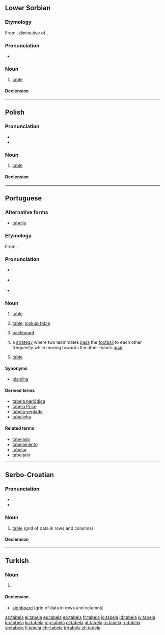 ==Lower Sorbian==

===Etymology===
From {{etyl|la|dsb}} {{m|la|tabella}}, diminutive of {{m|la|tabula}}.

===Pronunciation===
* {{IPA|[taˈbɛla]|lang=dsb}}

===Noun===
{{dsb-noun|f}}

# [[table]] {{gloss|grid of data in rows and columns}}

====Declension====
{{dsb-decl-noun-5|tabe|l}}

----

==Polish==

===Pronunciation===
* {{pl-IPA}}
* {{audio|Pl-tabela.ogg|Audio|lang=pl}}

===Noun===
{{pl-noun|f}}

# [[table]] {{gloss|grid of data in rows and columns}}

====Declension====
{{pl-decl-noun
|tabela|tabele
|tabeli|tabel
|tabeli|tabelom
|tabelę|tabele
|tabelą|tabelami
|tabeli|tabelach
|tabelo|tabele
}}

----

==Portuguese==
{{wikipedia|lang=pt}}

===Alternative forms===
* [[tabella]] {{qualifier|obsolete}}

===Etymology===
From {{etyl|la|pt}} {{term|tabella||tablet|lang=la}}.

===Pronunciation===
* {{a|Brazil}} {{IPA|/ta.ˈbɛ.la/|/ta.ˈbɛ.lɐ/|lang=pt}}
* {{a|PT}} {{IPA|/tɐ.ˈβɛ.lɐ/|lang=pt}}
* {{hyphenation|ta|be|la|lang=pt}}

===Noun===
{{pt-noun|f|s}}

# [[table]] {{gloss|grid of data in rows and columns}}
# {{context|databases|lang=pt}} [[table]]; [[lookup table]]
# {{context|basketball|lang=pt}} [[backboard]] {{gloss|flat vertical surface to which the basket is attached}}
# {{context|football|lang=pt}} a [[strategy]] where two teammates [[pass]] the [[football]] to each other frequently while moving towards the other team’s [[goal]]
# {{context|sports|lang=pt}} [[table]] {{gloss|a classification of teams or individuals based on their success}}

====Synonyms====
* {{sense|grid of data}} [[planilha]]

====Derived terms====
* [[tabela periódica]]
* [[tabela Price]]
* [[tabela verdade]]
* [[tabelinha]]

====Related terms====
* [[tabelado]]
* [[tabelamento]]
* [[tabelar]]
* [[tabelário]]

----

==Serbo-Croatian==

===Pronunciation===
* {{IPA|/taběla/|lang=sh}}
* {{hyphenation|ta|be|la|lang=sh}}

===Noun===
{{sh-noun|g=f|head=tabèla|r|табела|табѐла}}

# [[table]] (grid of data in rows and columns)

====Declension====
{{sh-decl-noun
|tabèla|tabele
|tabele|tabélā
|tabeli|tabelama
|tabelu|tabele
|tabelo|tabele
|tabeli|tabelama
|tabelom|tabelama
}}

----

==Turkish==
{{wikipedia|lang=tr}}

===Noun===
{{tr-noun|yı|lar}}

# {{defn|tr}}

====Declension====
{{tr-noun-v|a|d}}

* [[signboard]] (grid of data in rows and columns)

[[az:tabela]]
[[el:tabela]]
[[es:tabela]]
[[eo:tabela]]
[[fr:tabela]]
[[io:tabela]]
[[id:tabela]]
[[jv:tabela]]
[[kn:tabela]]
[[ku:tabela]]
[[mg:tabela]]
[[pl:tabela]]
[[pt:tabela]]
[[ro:tabela]]
[[ru:tabela]]
[[sh:tabela]]
[[fi:tabela]]
[[chr:tabela]]
[[tr:tabela]]
[[zh:tabela]]